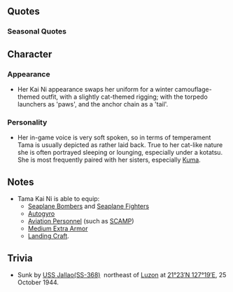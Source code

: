 {{ShipPageHeader}}

==Quotes==
{{ShipQuotes
|Introduction = 軽巡、多摩です。猫じゃないにゃ
|Introduction/En = Light cruiser, Tama. I'm not a cat, meow.
|Introduction/Note = 'Tama' is a typical cat's name in Japan. So she says 'にゃ' "meow" at the end of sentences. Tama is named after the Tama River, though, instead of the cat's name.

|Introduction/Kai Ni = 軽巡多摩にゃ、もちろん猫じゃないにゃ。猫は解消できないにゃ。
|Introduction/Kai Ni/En = Light cruiser Tama, nya. Of course, not a cat, nya. Cats can't be remodeled, nya.

|Library = 球磨型軽巡洋艦の2番艦、多摩だにゃ。<br>水雷戦隊の旗艦として、ご奉公するにゃ！<br>にゃ？多摩って名前だけど、猫じゃないもん！
|Library/En = Second of the Kuma-class light cruisers, Tama nya.<br>I did my duty as a torpedo squadron flagship, Nya!<br>Nya? Tama's my name, but I'm not a cat!
|Library/Note = "Nya" is referred to "Meow" of a cat.

|Secretary 1 = なんにゃ
|Secretary 1/En = Meowhat?

|Secretary 2 = ハッ！？思わず手が…じゃらすなってばぁ！
|Secretary 2/En = Ha! Without thinking, my hand... stop teasing me~!
|Secretary 2/Note = Cats like to play with moving objects.

|Secretary 2/Kai Ni = にゃ、にゃ！戯らすの禁止にゃ！
|Secretary 2/Kai Ni/En = N-Nya! Teasing is forbidden, nya!

|Secretary 3 = あはは、やめてよ…くすぐったいにゃぁ…
|Secretary 3/En = Ahaha, stop... it tickles nya~...

|Secretary 3/Kai Ni = くすぐったいにゃ～でも気持ちいいにゃ。お返しに肩に多摩パンチしてあげるにゃ。気持ちいいにゃ？にゃ？
|Secretary 3/Kai Ni/En = It tickles, nya... but it feels good, nya. In return, I'll give your shoulders a Tama-punch, nya. Does it feels good, nya? Nya?
|Secretary 3/Kai Ni/Note = 

|Idle/Kai = にゃ、　にゃ～！　にゃっ…　にゃお！
|Idle/Kai/En = Meow, Me~ow! Meow... Meow!

|Secretary Married = おつかれにゃあ。　多摩と一緒にゆっくり休むにゃん。　にゃぁ～
|Secretary Married/En = Thanks for the hard work, meow. Take a break with Tama, meow.  Meoooow~

|Wedding = 提督、多摩をちゃん付けで呼ぶのはやめてほしいにゃ。　なんか…　違う感じがするのにゃ…
|Wedding/En = Admiral, please stop calling me with chan at the end, it sort of... feels different.
|Wedding/Note = "Chan" is a common Japanese honorific, which is used to refer to young girls.

|Looking At Scores = 提督宛の手紙にゃ
|Looking At Scores/En = Letter addressed to the Admiral, nya.

|Looking At Scores/Kai Ni = 提督、多摩が情報を集めてあげるにゃ。待つにゃ
|Looking At Scores/Kai Ni/En = Admiral, Tama will collect data, nya. Wait, nya.

|Joining A Fleet = 多摩、出撃するにゃ
|Joining A Fleet/En = Tama, sortieing nya!

|Joining A Fleet/Kai Ni = 第五艦隊、多摩出撃するにゃ。
|Joining A Fleet/Kai Ni/En = Fifth fleet, Tama. Sorteing, nya.

|Equipment 1 = これで大丈夫にゃ。問題にゃい。
|Equipment 1/En = This is fine, nya. Meow problem.

|Equipment 1/Kai Ni = この白を使った迷彩、気に入ってるにゃ、にゃ。
|Equipment 1/Kai Ni/En = I'm sort of interested in this white camouflage you've given me, nya.

|Equipment 2 = いい感じだにゃ。
|Equipment 2/En = Feels good, nya~.

|Equipment 3 = にゃぁ
|Equipment 3/En = Me~ow.

|Supply = これで大丈夫にゃ。問題にゃい。
|Supply/En = This is fine, nya. Meow problem.

|Supply/Kai = ありがとにゃ。
|Supply/Kai/En = Thanks a lot, nya.

|Docking Minor = おやすみにゃ。
|Docking Minor/En = Good night, nya.
|Docking Minor/Note = Cats are basically nocturnal.

|Docking Major = 多ぁ摩は、ドックで、丸くなるぅ…。にゃん。
|Docking Major/En = In the dock, Tama will curl up, meow.
|Docking Major/Note = A rejig of the nursery rhyme 'Snow'. "猫は火燵で丸くなる" - "Cats are curling up in the kotatsu".

|Docking Complete = 修理が完了したにゃ。
|Docking Complete/En = Repairs completed, meow.

|Construction = 新しい艦が出来上がったにゃん
|Construction/En = A new ship has finished constructing, meow.

|Returning From Sortie = 艦隊が帰投したみたいにゃ
|Returning From Sortie/En = Look's like the fleets returned, nya.

|Starting A Sortie = 多摩の手も借りたいって？しょうがないにゃあ
|Starting A Sortie/En = You want to borrow Tama's hand? It can't be helped, meow.
|Starting A Sortie/Note = ("To borrow a cat's paw" is a Japanese idiom for being so in need of assistance that you'd take any help; somewhat like 'grasping at straws').

|Battle Start = そこにゃ！
|Battle Start/En = There, meow!

|Attack = 砲雷撃戦、用意にゃ！
|Attack/En = Prepare cannons for battle, meow!

|Attack/Kai Ni = 見つけたにゃ、にゃ
|Attack/Kai Ni/En = Found you, nya! Nyan!

|Night Battle = 撃つにゃ！
|Night Battle/En = Fire nya!

|Night Battle/Kai Ni = 改装された多摩の艤装は伊達じゃないにゃ。にゃ！
|Night Battle/Kai Ni/En = My remodeled outfit isn't just for show, nya. Nya!

|Night Attack = にゃーん！
|Night Attack/En = Nyaaan!

|MVP = 多摩が優秀？にゃぁ、ただ闘争本能が高いだけ…にゃ
|MVP/En = Tama's excellence? Nya~, that's just my high hunter's instincts... nya.
|MVP/Note = (As in a cat's instincts).

|MVP/Kai Ni = 多摩が優秀？にゃあ、改装が効いたかにゃ。隠された闘争本能が発揮できかにゃ。にゃ。
|MVP/Kai Ni/En = I'm the best? It's because I recieved my remodel. I've put on my hidden battle gear now, nya. Nya.

|Minor Damage 1 = にゃ！
|Minor Damage 1/En = Nya!

|Minor Damage 2 = にゃにゃ！？
|Minor Damage 2/En = Nya-Nya!

|Major Damage = やられてしまったにゃ。にゃあ…。
|Major Damage/En = You did it nya...Nya..

|Sunk = 沈むにゃ…お別れにゃ…
|Sunk/En = Sinking, nya... Farewell, nya....
}}

===Seasonal Quotes===
{{Shipquoteseasonal
|RainySeason2015 = 雨の日は、お部屋の中で丸まっていたいにゃ。なんか眠いにゃ。お休みにゃ。
|RainySeason2015_EN = On a rainy day, I wanna curl up in the room meow. I'm sleepy meow. Good night meow.
|RainySeason2015_Clip = {{Audio|file=Tama_Rainy_Season_2015.ogg}}
|RainySeason2015_Note =

|MidSummer2015 = 夏にゃー。ちょっと暑いにゃ。暑くてひっくり返って寝たくなるにゃ。にゃぁ～。
|MidSummer2015_EN = It's summer nya. It's a little hot nya. It's so hot it makes me wanna roll over onto my back and sleep nya. Nyaa~
|MidSummer2015_Clip = {{Audio|file=Tama_Mid-Summer_2015_Secretary_1.ogg}}
|MidSummer2015_Note =

|Fall2015 = いい感じだニャ～。
|Fall2015_EN = What a nice feeling-nyaa~
|Fall2015_Clip = {{Audio|file=Tama_Autumn_2015.ogg}}
|Fall2015_Note = 

|EndofYear2015 = 年末かニャ。この季節はバタバタしているニャ。仕方ないので隅っこで寝るニャ。…ニャー。
|EndofYear2015_EN = It's almost mew year. A season where everyone gets their paws busy. I shall purrseed to the corner and sleep. Meow...
|EndofYear2015_Clip = {{Audio|file=Tama_End_of_Year_2015.ogg}}
|EndofYear2015_Note = 

|NewYear2016 = 新年にゃ、あけましておめでとうにゃ。今年もよろしくお願いするにゃ。……にゃー
|NewYear2016_EN = Happy Nya Year. Please treat meow well this year as well. ...nyaa~
|NewYear2016_Clip = {{Audio|file=Tama_New_Year_2016.ogg}}
|NewYear2016_Note = 

|Valentine2016 = 提督…チョコあげるにゃ。またたびじゃないにゃ、多摩のチョコにゃ。にゃー
|Valentine2016_EN = Admiral, I'll give you some chocolate~meow....It's not catnip~meow. It's Tama's chocolate~meow...Meow...
|Valentine2016_Clip = {{Audio|file=Tama_Valentine_2016.ogg}}
|Valentine2016_Note = 

|ThirdAnniversary2016 = にゃ！？三周年にゃ？多摩もお祝いするにゃ！すごいにゃ。おめでとうにゃ
|ThirdAnniversary2016_EN = Meow!? Third anniversary, meow? Tama celebrates it, too, meow! It's awesome, meow. Congratulations, meow.
|ThirdAnniversary2016_Clip = {{Audio|file=Tama_Third_Anniversary.ogg}}
|ThirdAnniversary2016_Note = 

|RainySeason2016 = 雨の日は、お部屋の中で丸まっていたいにゃ。なんか眠いにゃ。おやすみにゃ。
|RainySeason2016_EN = On rainy days, it makes me want to curl up in the room, nya. Kind of sleepy, nya. Good night, nya.
|RainySeason2016_Clip = {{Audio|file=Tama_Rainy_Season_2015.ogg}}
|RainySeason2016_Note = ''From [[Seasonal/Rainy Season 2015|Rainy Season 2015]]''
}}

==Character==

===Appearance===
*Her Kai Ni appearance swaps her uniform for a winter camouflage-themed outfit, with a slightly cat-themed rigging; with the torpedo launchers as 'paws', and the anchor chain as a 'tail'.

===Personality===
*Her in-game voice is very soft spoken, so in terms of temperament Tama is usually depicted as rather laid back. True to her cat-like nature she is often portrayed sleeping or lounging, especially under a kotatsu. She is most frequently paired with her sisters, especially [[Kuma]].

==Notes==
*Tama Kai Ni is able to equip:
**[[List_of_Seaplanes_by_stats#Seaplane_Bombers|Seaplane Bombers]] and [[List_of_Seaplanes_by_stats#Seaplane_Fighters|Seaplane Fighters]]
**[[List_of_Anti-Submarine_Equipment_by_stats#Anti-Submarine_Patrol_Aircraft|Autogyro]]
**[[:Category:Aviation_Personnel|Aviation Personnel]] (such as [[SCAMP]])
**[[List_of_Anti-Torpedo_Bulges_by_stats|Medium Extra Armor]]
**[[:Category:Landing_Craft|Landing Craft]].

==Trivia==
*Sunk by [[wikipedia:USS Jallao|USS&nbsp;Jallao(SS-368)]]  northeast of [[wikipedia:Luzon|Luzon]] at [http://tools.wmflabs.org/geohack/geohack.php?pagename=Japanese_cruiser_Tama&params=21_23_N_127_19_E_ 21°23′N 127°19′E], 25 October 1944.

{{ShipPageFooter}}